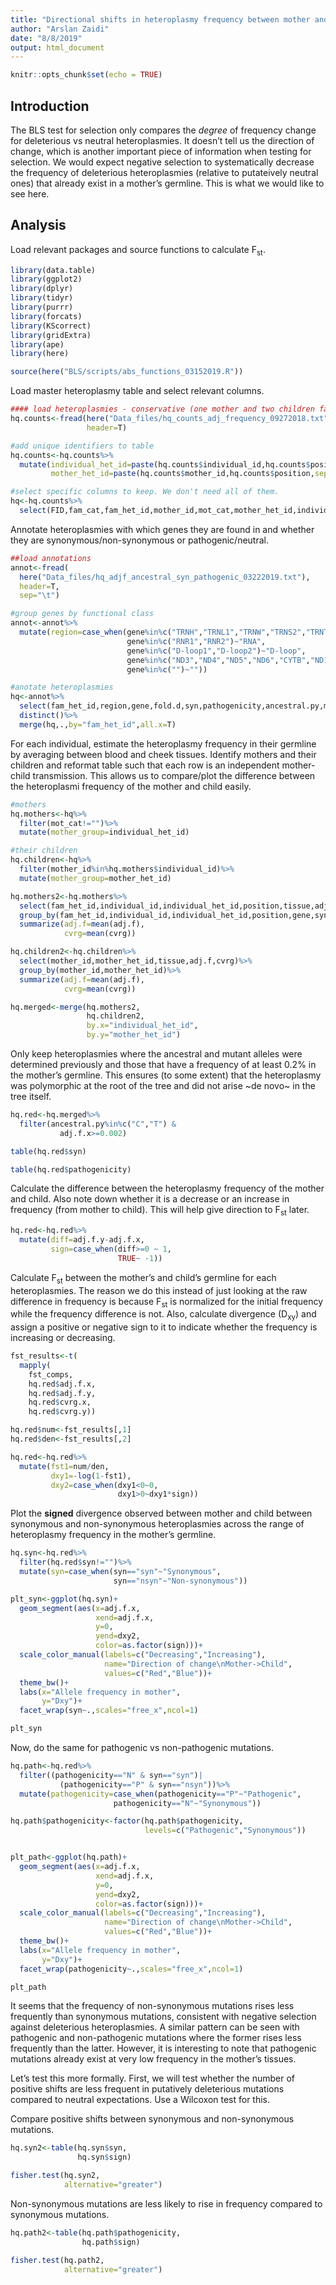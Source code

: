 ```yaml
---
title: "Directional shifts in heteroplasmy frequency between mother and children"
author: "Arslan Zaidi"
date: "8/8/2019"
output: html_document
---
```


```r
knitr::opts_chunk$set(echo = TRUE)
```

## Introduction

The BLS test for selection only compares the *degree* of frequency change for deleterious vs neutral heteroplasmies. It doesn't tell us the direction of change, which is another important piece of information when testing for selection. We would expect negative selection to systematically decrease the frequency of deleterious heteroplasmies (relative to putateively neutral ones) that already exist in a mother's germline. This is what we would like to see here.

## Analysis 

Load relevant packages and source functions to calculate F~st~.

```r

library(data.table)
library(ggplot2)
library(dplyr)
library(tidyr)
library(purrr)
library(forcats)
library(KScorrect)
library(gridExtra)
library(ape)
library(here)

source(here("BLS/scripts/abs_functions_03152019.R"))

```

Load master heteroplasmy table and select relevant columns.

```r


#### load heteroplasmies - conservative (one mother and two children families only) #####
hq.counts<-fread(here("Data_files/hq_counts_adj_frequency_09272018.txt"),
                 header=T)

#add unique identifiers to table
hq.counts<-hq.counts%>%
  mutate(individual_het_id=paste(hq.counts$individual_id,hq.counts$position,sep="_"),
         mother_het_id=paste(hq.counts$mother_id,hq.counts$position,sep="_"))

#select specific columns to keep. We don't need all of them.
hq<-hq.counts%>%
  select(FID,fam_cat,fam_het_id,mother_id,mot_cat,mother_het_id,individual_id,individual_het_id,tissue_id,position,level,tissue,major,minor,adj.f,cvrg,age_collection,age_birth)


```

Annotate heteroplasmies with which genes they are found in and whether they are synonymous/non-synonymous or pathogenic/neutral.

```r

##load annotations
annot<-fread(
  here("Data_files/hq_adjf_ancestral_syn_pathogenic_03222019.txt"),
  header=T,
  sep="\t")

#group genes by functional class
annot<-annot%>%
  mutate(region=case_when(gene%in%c("TRNH","TRNL1","TRNW","TRNS2","TRNT","TRNP","TRNV","TRNQ","TRNM","TRNC","TRNK","TRNR","TRNI","TRNN","TRNF","TRND")~"TRNA",
                          gene%in%c("RNR1","RNR2")~"RNA",
                          gene%in%c("D-loop1","D-loop2")~"D-loop",
                          gene%in%c("ND3","ND4","ND5","ND6","CYTB","ND1","ND2","COX1","ATP8","ATP6","COX2","COX3")~"CDS",
                          gene%in%c("")~""))

#anotate heteroplasmies
hq<-annot%>%
  select(fam_het_id,region,gene,fold.d,syn,pathogenicity,ancestral.py,mutant.py)%>%
  distinct()%>%
  merge(hq,.,by="fam_het_id",all.x=T)

```

For each individual, estimate the heteroplasmy frequency in their germline by averaging between blood and cheek tissues. Identify mothers and their children and reformat table such that each row is an independent mother-child transmission. This allows us to compare/plot the difference between the heteroplasmi frequency of the mother and child easily.

```r

#mothers
hq.mothers<-hq%>%
  filter(mot_cat!="")%>%
  mutate(mother_group=individual_het_id)

#their children
hq.children<-hq%>%
  filter(mother_id%in%hq.mothers$individual_id)%>%
  mutate(mother_group=mother_het_id)

hq.mothers2<-hq.mothers%>%
  select(fam_het_id,individual_id,individual_het_id,position,tissue,adj.f,cvrg,gene,syn,pathogenicity,ancestral.py,mutant.py)%>%
  group_by(fam_het_id,individual_id,individual_het_id,position,gene,syn,pathogenicity,ancestral.py,mutant.py)%>%
  summarize(adj.f=mean(adj.f),
            cvrg=mean(cvrg))

hq.children2<-hq.children%>%
  select(mother_id,mother_het_id,tissue,adj.f,cvrg)%>%
  group_by(mother_id,mother_het_id)%>%
  summarize(adj.f=mean(adj.f),
            cvrg=mean(cvrg))

hq.merged<-merge(hq.mothers2,
                 hq.children2,
                 by.x="individual_het_id",
                 by.y="mother_het_id")

```

Only keep heteroplasmies where the ancestral and mutant alleles were determined previously and those that have a frequency of at least 0.2% in the mother's germline. This ensures (to some extent) that the heteroplasmy was polymorphic at the root of the tree and did not arise ~de novo~ in the tree itself.

```r

hq.red<-hq.merged%>%
  filter(ancestral.py%in%c("C","T") & 
           adj.f.x>=0.002)

table(hq.red$syn)

table(hq.red$pathogenicity)

```

Calculate the difference between the heteroplasmy frequency of the mother and child. Also note down whether it is a decrease or an increase in frequency (from mother to child). This will help give direction to F~st~ later.

```r

hq.red<-hq.red%>%
  mutate(diff=adj.f.y-adj.f.x,
         sign=case_when(diff>=0 ~ 1,
                        TRUE~ -1))

```

Calculate F~st~ between the mother's and child's germline for each heteroplasmies. The reason we do this instead of just looking at the raw difference in frequency is because F~st~ is normalized for the initial frequency while the frequency difference is not. Also, calculate divergence (D~xy~) and assign a positive or negative sign to it to indicate whether the frequency is increasing or decreasing.

```r

fst_results<-t(
  mapply(
    fst_comps,
    hq.red$adj.f.x,
    hq.red$adj.f.y,
    hq.red$cvrg.x,
    hq.red$cvrg.y))

hq.red$num<-fst_results[,1]
hq.red$den<-fst_results[,2]

hq.red<-hq.red%>%
  mutate(fst1=num/den,
         dxy1=-log(1-fst1),
         dxy2=case_when(dxy1<0~0,
                        dxy1>0~dxy1*sign))

```

Plot the **signed** divergence observed between mother and child between synonymous and non-synonymous heteroplasmies across the range of heteroplasmy frequency in the mother's germline. 

```r

hq.syn<-hq.red%>%
  filter(hq.red$syn!="")%>%
  mutate(syn=case_when(syn=="syn"~"Synonymous",
                       syn=="nsyn"~"Non-synonymous"))

plt_syn<-ggplot(hq.syn)+
  geom_segment(aes(x=adj.f.x,
                   xend=adj.f.x,
                   y=0,
                   yend=dxy2,
                   color=as.factor(sign)))+
  scale_color_manual(labels=c("Decreasing","Increasing"),
                     name="Direction of change\nMother->Child",
                     values=c("Red","Blue"))+
  theme_bw()+
  labs(x="Allele frequency in mother",
       y="Dxy")+
  facet_wrap(syn~.,scales="free_x",ncol=1)

plt_syn

```

Now, do the same for pathogenic vs non-pathogenic mutations.

```r

hq.path<-hq.red%>%
  filter((pathogenicity=="N" & syn=="syn")|
           (pathogenicity=="P" & syn=="nsyn"))%>%
  mutate(pathogenicity=case_when(pathogenicity=="P"~"Pathogenic",
                       pathogenicity=="N"~"Synonymous"))

hq.path$pathogenicity<-factor(hq.path$pathogenicity,
                              levels=c("Pathogenic","Synonymous"))


plt_path<-ggplot(hq.path)+
  geom_segment(aes(x=adj.f.x,
                   xend=adj.f.x,
                   y=0,
                   yend=dxy2,
                   color=as.factor(sign)))+
  scale_color_manual(labels=c("Decreasing","Increasing"),
                     name="Direction of change\nMother->Child",
                     values=c("Red","Blue"))+
  theme_bw()+
  labs(x="Allele frequency in mother",
       y="Dxy")+
  facet_wrap(pathogenicity~.,scales="free_x",ncol=1)

plt_path

```
 
It seems that the frequency of non-synonymous mutations rises less frequently than synonymous mutations, consistent with negative selection against deleterious heteroplasmies. A similar pattern can be seen with pathogenic and non-pathogenic mutations where the former rises less frequently than the latter. However, it is interesting to note that pathogenic mutations already exist at very low frequency in the mother's tissues.

Let's test this more formally. First, we will test whether the number of positive shifts are less frequent in putatively deleterious mutations compared to neutral expectations. Use a Wilcoxon test for this.

Compare positive shifts between synonymous and non-synonymous mutations.

```r

hq.syn2<-table(hq.syn$syn,
               hq.syn$sign)

fisher.test(hq.syn2,
            alternative="greater")

```

Non-synonymous mutations are less likely to rise in frequency compared to synonymous mutations.

```r

hq.path2<-table(hq.path$pathogenicity,
                hq.path$sign)

fisher.test(hq.path2,
            alternative="greater")

```
